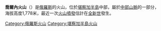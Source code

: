 {{Infobox mountain
| name = 喬爾內火山
| photo = 
| photo_caption = 
| elevation_m = 1,778
| elevation_ref = 
| prominence = 
| location = {{RUS}}[[堪察加半島|堪察加半島]]
| range = 
| coordinates = {{coord|56.82|N|159.67|E|type:mountain}}
| topo = 
| type = [[复式火山|复式火山]]
| age = 
| last_eruption = 未知
}}

'''喬爾內火山'''（{{lang-rus|Вулкан Чёрный|Chorny Volcano}}）是[[俄羅斯|俄羅斯]]的火山，位於[[堪察加半島|堪察加半島]]中部，屬於[[中部山脈|中部山脈]]的一部分，海拔高度1,778米，最近一次[[火山噴發|火山噴發]]估計在[[全新世|全新世]]發生。

{{DEFAULTSORT:Chorny Volcano}}
[[Category:俄羅斯火山|Category:俄羅斯火山]]
[[Category:堪察加半島火山|Category:堪察加半島火山]]
{{Russia-geo-stub}}